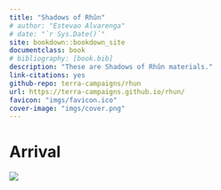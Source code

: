 ```yaml
---
title: "Shadows of Rhûn"
# author: "Estevao Alvarenga"
# date: "`r Sys.Date()`"
site: bookdown::bookdown_site
documentclass: book
# bibliography: [book.bib]
description: "These are Shadows of Rhûn materials."
link-citations: yes
github-repo: terra-campaigns/rhun
url: https://terra-campaigns.github.io/rhun/
favicon: "imgs/favicon.ico"
cover-image: "imgs/cover.png"
---
```


# Arrival {-}

![](imgs/cover.png)

